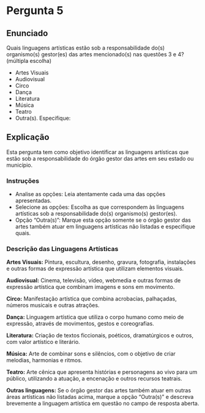 # Pergunta 5 

## Enunciado

Quais linguagens artísticas estão sob a responsabilidade do(s) organismo(s) gestor(es) das artes mencionado(s) nas questões 3 e 4? (múltipla escolha)

* Artes Visuais
* Audiovisual
* Circo
* Dança
* Literatura
* Música
* Teatro
* Outra(s). Especifique:

## Explicação

Esta pergunta tem como objetivo identificar as linguagens artísticas que estão sob a responsabilidade do órgão gestor das artes em seu estado ou município.

### Instruções

* Analise as opções: Leia atentamente cada uma das opções apresentadas.
* Selecione as opções: Escolha as que correspondem às linguagens artísticas sob a responsabilidade do(s) organismo(s) gestor(es).
* Opção "Outra(s)": Marque esta opção somente se o órgão gestor das artes também atuar em linguagens artísticas não listadas e especifique quais.

### Descrição das Linguagens Artísticas

**Artes Visuais:** Pintura, escultura, desenho, gravura, fotografia, instalações e outras formas de expressão artística que utilizam elementos visuais.

**Audiovisual:** Cinema, televisão, vídeo, webmedia e outras formas de expressão artística que combinam imagens e sons em movimento.

**Circo:** Manifestação artística que combina acrobacias, palhaçadas, números musicais e outras atrações.

**Dança:** Linguagem artística que utiliza o corpo humano como meio de expressão, através de movimentos, gestos e coreografias.

**Literatura:** Criação de textos ficcionais, poéticos, dramatúrgicos e outros, com valor artístico e literário.

**Música:** Arte de combinar sons e silêncios, com o objetivo de criar melodias, harmonias e ritmos.

**Teatro:** Arte cênica que apresenta histórias e personagens ao vivo para um público, utilizando a atuação, a encenação e outros recursos teatrais.

**Outras linguagens:** Se o órgão gestor das artes também atuar em outras áreas artísticas não listadas acima, marque a opção "Outra(s)” e descreva brevemente a linguagem artística em questão no campo de resposta aberta.

